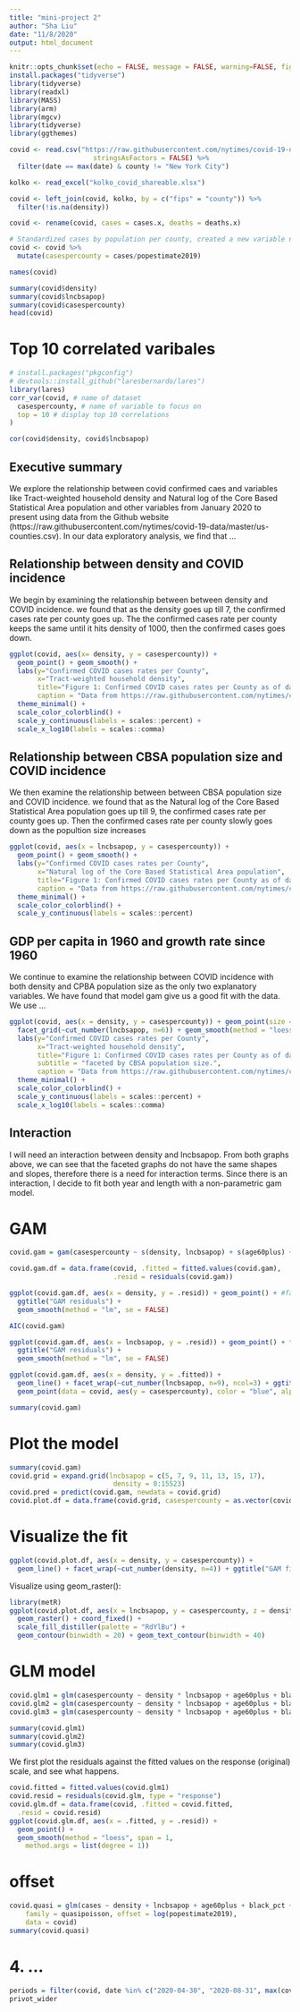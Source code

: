```yaml
---
title: "mini-project 2"
author: "Sha Liu"
date: "11/8/2020"
output: html_document
---
```


```r
knitr::opts_chunk$set(echo = FALSE, message = FALSE, warning=FALSE, fig.height=4, fig.width=8)
install.packages("tidyverse")
library(tidyverse)
library(readxl)
library(MASS)
library(arm)
library(mgcv)
library(tidyverse)
library(ggthemes)
```

```r
covid <- read.csv("https://raw.githubusercontent.com/nytimes/covid-19-data/master/us-counties.csv",
                     stringsAsFactors = FALSE) %>%
  filter(date == max(date) & county != "New York City") 

kolko <- read_excel("kolko_covid_shareable.xlsx")

covid <- left_join(covid, kolko, by = c("fips" = "county")) %>%
  filter(!is.na(density))

covid <- rename(covid, cases = cases.x, deaths = deaths.x)

# Standardized cases by population per county, created a new variable named casespercounty
covid <- covid %>% 
  mutate(casespercounty = cases/popestimate2019)

names(covid)

summary(covid$density)
summary(covid$lncbsapop)
summary(covid$casespercounty)
head(covid)
```

# Top 10 correlated varibales

```r
# install.packages("pkgconfig")
# devtools::install_github("laresbernardo/lares")
library(lares)
corr_var(covid, # name of dataset
  casespercounty, # name of variable to focus on
  top = 10 # display top 10 correlations
) 
```

```r
cor(covid$density, covid$lncbsapop)
```

## **Executive summary**					
We explore the relationship between covid confirmed caes and variables like Tract-weighted household density and Natural log of the Core Based Statistical Area population and other variables from January 2020 to present using data from the Github website (https://raw.githubusercontent.com/nytimes/covid-19-data/master/us-counties.csv). In our data exploratory analysis, we find that ...

## **Relationship between density and COVID incidence**
We begin by examining the relationship between between density and COVID incidence. we found that as the density goes up till 7, the confirmed cases rate per county goes up. The the confirmed cases rate per county keeps the same until it hits density of 1000, then the confirmed cases goes down. 

```r
ggplot(covid, aes(x= density, y = casespercounty)) +
  geom_point() + geom_smooth() +
  labs(y="Confirmed COVID cases rates per County",
       x="Tract-weighted household density",
       title="Figure 1: Confirmed COVID cases rates per County as of date = max(covid$date)",
       caption = "Data from https://raw.githubusercontent.com/nytimes/covid-19-data/master/us-counties.csv") +
  theme_minimal() +
  scale_color_colorblind() +
  scale_y_continuous(labels = scales::percent) + 
  scale_x_log10(labels = scales::comma)
```

## **Relationship between CBSA population size and COVID incidence**
We then examine the relationship between between CBSA population size and COVID incidence. we found that as the Natural log of the Core Based Statistical Area population goes up till 9, the confirmed cases rate per county goes up. Then the confirmed cases rate per county slowly goes down as the popultion size increases

```r
ggplot(covid, aes(x = lncbsapop, y = casespercounty)) +
  geom_point() + geom_smooth() +
  labs(y="Confirmed COVID cases rates per County",
       x="Natural log of the Core Based Statistical Area population",
       title="Figure 1: Confirmed COVID cases rates per County as of date = max(covid$date)",
       caption = "Data from https://raw.githubusercontent.com/nytimes/covid-19-data/master/us-counties.csv") +
  theme_minimal() +
  scale_color_colorblind() +
  scale_y_continuous(labels = scales::percent)
```
## **GDP per capita in 1960 and growth rate since 1960** 

We continue to examine the relationship between COVID incidence with both density and CPBA population size as the only two explanatory variables. We have found that model gam give us a good fit with the data. We use ...

```r
ggplot(covid, aes(x = density, y = casespercounty)) + geom_point(size = 0.7) +
  facet_grid(~cut_number(lncbsapop, n=6)) + geom_smooth(method = "loess", color = "orange") + geom_smooth(method = "gam", color = "green") + 
  labs(y="Confirmed COVID cases rates per County",
       x="Tract-weighted household density",
       title="Figure 1: Confirmed COVID cases rates per County as of date = max(covid$date) ",
       subtitle = "faceted by CBSA population size.",
       caption = "Data from https://raw.githubusercontent.com/nytimes/covid-19-data/master/us-counties.csv") +
  theme_minimal() +
  scale_color_colorblind() +
  scale_y_continuous(labels = scales::percent) + 
  scale_x_log10(labels = scales::comma)

```

## **Interaction**	

I will need an interaction between density and lncbsapop. From both graphs above, we can see that the faceted graphs do not have the same shapes and slopes, therefore there is a need for interaction terms. Since there is an interaction, I decide to fit both year and length with a non-parametric gam model.

# GAM

```r
covid.gam = gam(casespercounty ~ s(density, lncbsapop) + s(age60plus) + s(black_pct) + s(seasonal_units) + s(obesity) + s(college) , data = covid, method = "REML")

covid.gam.df = data.frame(covid, .fitted = fitted.values(covid.gam), 
                          .resid = residuals(covid.gam))

ggplot(covid.gam.df, aes(x = density, y = .resid)) + geom_point() + #facet_wrap(~cut_number(lncbsapop, n=9), ncol=3) +
  ggtitle("GAM residuals") +
  geom_smooth(method = "lm", se = FALSE)

AIC(covid.gam)

ggplot(covid.gam.df, aes(x = lncbsapop, y = .resid)) + geom_point() + facet_wrap(~cut_number(density, n=9), ncol=3) +
  ggtitle("GAM residuals") +
  geom_smooth(method = "lm", se = FALSE)
```

```r
ggplot(covid.gam.df, aes(x = density, y = .fitted)) +
  geom_line() + facet_wrap(~cut_number(lncbsapop, n=9), ncol=3) + ggtitle("GAM fitted values") +
  geom_point(data = covid, aes(y = casespercounty), color = "blue", alpha = 0.1)

summary(covid.gam)
```

# Plot the model

```r
summary(covid.gam)
covid.grid = expand.grid(lncbsapop = c(5, 7, 9, 11, 13, 15, 17),
                          density = 0:15523)
covid.pred = predict(covid.gam, newdata = covid.grid)
covid.plot.df = data.frame(covid.grid, casespercounty = as.vector(covid.pred))
```

# Visualize the fit

```r
ggplot(covid.plot.df, aes(x = density, y = casespercounty)) +
  geom_line() + facet_wrap(~cut_number(density, n=4)) + ggtitle("GAM fitted values") 
```

Visualize using geom_raster():

```r
library(metR)
ggplot(covid.plot.df, aes(x = lncbsapop, y = casespercounty, z = density, fill = density)) +
  geom_raster() + coord_fixed() +
  scale_fill_distiller(palette = "RdYlBu") +
  geom_contour(binwidth = 20) + geom_text_contour(binwidth = 40)
```

# GLM model

```r
covid.glm1 = glm(casespercounty ~ density * lncbsapop + age60plus + black_pct + seasonal_units + obesity + college,  family = poisson, data = covid)
covid.glm2 = glm(casespercounty ~ density * lncbsapop + age60plus + black_pct + seasonal_units + obesity + college,  family = poisson, data = covid)
covid.glm3 = glm(casespercounty ~ density * lncbsapop + age60plus + black_pct + seasonal_units + obesity,  family = poisson, data = covid)

summary(covid.glm1)
summary(covid.glm2)
summary(covid.glm3)
```

We first plot the residuals against the fitted values on the response (original) scale, and see what happens.

```r
covid.fitted = fitted.values(covid.glm1)
covid.resid = residuals(covid.glm, type = "response")
covid.glm.df = data.frame(covid, .fitted = covid.fitted,
  .resid = covid.resid)
ggplot(covid.glm.df, aes(x = .fitted, y = .resid)) +
  geom_point() +
  geom_smooth(method = "loess", span = 1,
    method.args = list(degree = 1))
```

# offset

```r
covid.quasi = glm(cases ~ density + lncbsapop + age60plus + black_pct + seasonal_units + obesity + college,
    family = quasipoisson, offset = log(popestimate2019),
    data = covid)
summary(covid.quasi)
```

# 4. ...


```r
periods = filter(covid, date %in% c("2020-04-30", "2020-08-31", max(covid$date)))
privot_wider
```




